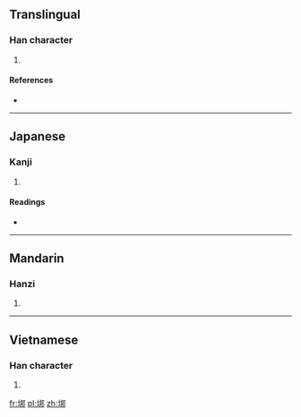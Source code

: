 ==Translingual==

===Han character===
{{Han char|rn=32|rad=土|as=07|sn=10|four=4712<sub>7</sub>|canj=土手十中 (GQJL)|ids=⿰[[土]][[邦]]}}

# {{defn|Han|sort=土07}}

====References====
* {{Han ref|kx=0229.060|dkj=05094|hdz=10439.100|uh=57B9|ud=22457|bh=D157|bd=53591}}

----

==Japanese==

===Kanji===
{{ja-kanji|grade=|rs=土07}}

# {{defn|lang=ja|sort=土07}}

====Readings====
* {{ja-readings|on=[[ほう]] (hō)|kun=}}

----

==Mandarin==

===Hanzi===
{{cmn-hanzi|pin=[[bāng]] ([[bang1]])|wg=pang<sup>1</sup>}}

# {{defn|lang=cmn|sort=土07}}

----

==Vietnamese==

===Han character===
{{vi-hantu|[[bựng]]|rs=土07}}

# {{defn|lang=vi|sort=土07}}

[[fr:垹]]
[[pl:垹]]
[[zh:垹]]